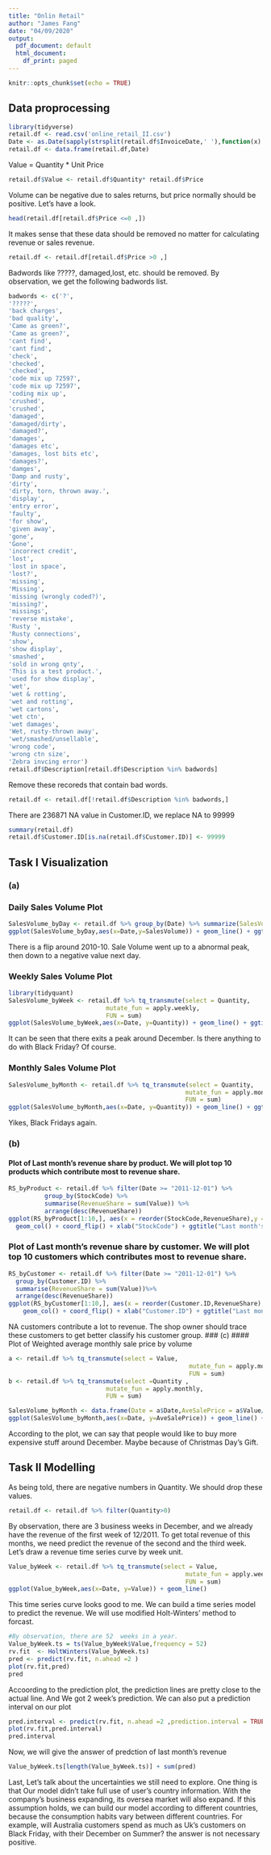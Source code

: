 ```yaml
---
title: "Onlin Retail"
author: "James Fang"
date: "04/09/2020"
output:
  pdf_document: default
  html_document:
    df_print: paged
---
```


```r
knitr::opts_chunk$set(echo = TRUE)
```


## Data proprocessing
```r
library(tidyverse)
retail.df <- read.csv('online_retail_II.csv')
Date <- as.Date(sapply(strsplit(retail.df$InvoiceDate,' '),function(x) x[1]))
retail.df <- data.frame(retail.df,Date)
```

Value = Quantity * Unit Price

```r
retail.df$Value <- retail.df$Quantity* retail.df$Price
```

Volume can be negative due to sales returns, but price normally should be positive.
Let's have a look.

```r
head(retail.df[retail.df$Price <=0 ,])
```
It makes sense that these data should be removed no matter for calculating revenue or sales revenue.

```r
retail.df <- retail.df[retail.df$Price >0 ,]
```

Badwords like ?????, damaged,lost, etc. should be removed.
By observation,  we get the following badwords list.

```r
badwords <- c('?',
'?????',
'back charges',
'bad quality',
'Came as green?',
'Came as green?',
'cant find',
'cant find',
'check',
'checked',
'checked',
'code mix up 72597',
'code mix up 72597',
'coding mix up',
'crushed',
'crushed',
'damaged',
'damaged/dirty',
'damaged?',
'damages',
'damages etc',
'damages, lost bits etc',
'damages?',
'damges',
'Damp and rusty',
'dirty',
'dirty, torn, thrown away.',
'display',
'entry error',
'faulty',
'for show',
'given away',
'gone',
'Gone',
'incorrect credit',
'lost',
'lost in space',
'lost?',
'missing',
'Missing',
'missing (wrongly coded?)',
'missing?',
'missings',
'reverse mistake',
'Rusty ',
'Rusty connections',
'show',
'show display',
'smashed',
'sold in wrong qnty',
'This is a test product.',
'used for show display',
'wet',
'wet & rotting',
'wet and rotting',
'wet cartons',
'wet ctn',
'wet damages',
'Wet, rusty-thrown away',
'wet/smashed/unsellable',
'wrong code',
'wrong ctn size',
'Zebra invcing error')
retail.df$Description[retail.df$Description %in% badwords]
```

Remove these recoreds that contain bad words.

```r
retail.df <- retail.df[!retail.df$Description %in% badwords,]
```

There are 236871 NA value in Customer.ID, we replace NA to 99999

```r
summary(retail.df)
retail.df$Customer.ID[is.na(retail.df$Customer.ID)] <- 99999
```

## Task I Visualization
### (a)
### Daily Sales Volume Plot

```r
SalesVolume_byDay <- retail.df %>% group_by(Date) %>% summarize(SalesVolume = sum(Quantity))
ggplot(SalesVolume_byDay,aes(x=Date,y=SalesVolume)) + geom_line() + ggtitle("Daily Sales Volume Plot")
```

There is a flip around 2010-10. Sale Volume went up to a abnormal peak, then down to a negative value next day. 

### Weekly Sales Volume Plot  

```r
library(tidyquant)
SalesVolume_byWeek <- retail.df %>% tq_transmute(select = Quantity,
                           mutate_fun = apply.weekly,
                           FUN = sum)
ggplot(SalesVolume_byWeek,aes(x=Date, y=Quantity)) + geom_line() + ggtitle("Weekly Sales Volume Plot")
```

It can be seen that there exits a peak around December. Is there anything to do with Black Friday? Of course.

### Monthly Sales Volume Plot

```r
SalesVolume_byMonth <- retail.df %>% tq_transmute(select = Quantity,
                                                 mutate_fun = apply.monthly,
                                                 FUN = sum)
ggplot(SalesVolume_byMonth,aes(x=Date, y=Quantity)) + geom_line() + ggtitle("Monthly Sales Volume Plot")
```

Yikes, Black Fridays again.    

### (b)
#### Plot of Last month's revenue share by product. We will plot top 10 products which contribute most to revenue share.

```r
RS_byProduct <- retail.df %>% filter(Date >= "2011-12-01") %>% 
          group_by(StockCode) %>% 
          summarise(RevenueShare = sum(Value)) %>%
          arrange(desc(RevenueShare))
ggplot(RS_byProduct[1:10,], aes(x = reorder(StockCode,RevenueShare),y = RevenueShare)) +
  geom_col() + coord_flip() + xlab("StockCode") + ggtitle("Last month's revenue share by product Top 10")
```

### Plot of Last month's revenue share by customer. We will plot top 10 customers which contributes most to revenue share.

```r
RS_byCustomer <- retail.df %>% filter(Date >= "2011-12-01") %>% 
  group_by(Customer.ID) %>% 
  summarise(RevenueShare = sum(Value))%>%
  arrange(desc(RevenueShare))
ggplot(RS_byCustomer[1:10,], aes(x = reorder(Customer.ID,RevenueShare),y = RevenueShare)) + 
    geom_col() + coord_flip() + xlab("Customer.ID") + ggtitle("Last month's revenue share by Customer Top 10")
```

NA customers contribute a lot to revenue. The shop owner should trace these customers to get better classify his customer group.
\newpage
### (c)
#### Plot of Weighted average monthly sale price by volume

```r
a <- retail.df %>% tq_transmute(select = Value,
                                                  mutate_fun = apply.monthly,
                                                  FUN = sum)
b <- retail.df %>% tq_transmute(select =Quantity ,
                           mutate_fun = apply.monthly,
                           FUN = sum)

SalesVolume_byMonth <- data.frame(Date = a$Date,AveSalePrice = a$Value/b$Quantity)
ggplot(SalesVolume_byMonth,aes(x=Date, y=AveSalePrice)) + geom_line() + ggtitle("Plot of Weighted average monthly sale price by volume")
```

According to the plot, we can say that people would like to buy more expensive stuff around December. Maybe because of Christmas Day's Gift.

## Task II Modelling
As being told, there are negative numbers in Quantity. We should drop these values.
```r
retail.df <- retail.df %>% filter(Quantity>0)
```

By observation, there are 3 business weeks in December, and we already have the revenue of the first week of 12/2011. To get total revenue of this months, we need predict the revenue of the second and the third week. Let's draw a revenue time series curve by week unit.

```r
Value_byWeek <- retail.df %>% tq_transmute(select = Value,
                                                 mutate_fun = apply.weekly,
                                                 FUN = sum)
ggplot(Value_byWeek,aes(x=Date, y=Value)) + geom_line()
```

This time series curve looks good to me. We can build a time series model to predict the revenue. We will use modified Holt-Winters' method to forcast.

```r
#By observation, there are 52  weeks in a year.
Value_byWeek.ts = ts(Value_byWeek$Value,frequency = 52)
rv.fit  <- HoltWinters(Value_byWeek.ts)
pred <- predict(rv.fit, n.ahead =2 )
plot(rv.fit,pred)
pred
```
Accoording to the prediction plot, the prediction lines are pretty close to the actual line. And We got 2 week's prediction. We can also put a prediction interval on our plot
```r
pred.interval <- predict(rv.fit, n.ahead =2 ,prediction.interval = TRUE)
plot(rv.fit,pred.interval)
pred.interval
```
Now, we will give the answer of predction of last month's revenue
```r
Value_byWeek.ts[length(Value_byWeek.ts)] + sum(pred)
```
Last, Let's talk about the uncertainties we still need to explore. One thing is that Our model didn't take full use of user's country information. With the company's business expanding, its oversea market will also expand. If this assumption holds, we can build our model according to different countries, because the consumption habits vary between different countries. For example, will Australia customers spend as much as Uk's customers on Black Friday, with their December on Summer? the answer is not necessary positive. 
